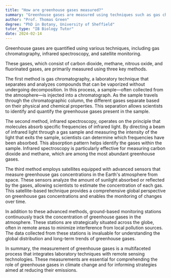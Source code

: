 ```yaml
---
title: "How are greenhouse gases measured?"
summary: "Greenhouse gases are measured using techniques such as gas chromatography, infrared spectroscopy, and satellite monitoring."
author: "Prof. Thomas Green"
degree: "PhD in Botany, University of Sheffield"
tutor_type: "IB Biology Tutor"
date: 2024-02-14
---
```


Greenhouse gases are quantified using various techniques, including gas chromatography, infrared spectroscopy, and satellite monitoring.

These gases, which consist of carbon dioxide, methane, nitrous oxide, and fluorinated gases, are primarily measured using three key methods. 

The first method is gas chromatography, a laboratory technique that separates and analyzes compounds that can be vaporized without undergoing decomposition. In this process, a sample—often collected from the atmosphere—is injected into a chromatograph. As the sample travels through the chromatographic column, the different gases separate based on their physical and chemical properties. This separation allows scientists to identify and quantify the greenhouse gases present in the sample.

The second method, infrared spectroscopy, operates on the principle that molecules absorb specific frequencies of infrared light. By directing a beam of infrared light through a gas sample and measuring the intensity of the light that exits the sample, scientists can determine which frequencies have been absorbed. This absorption pattern helps identify the gases within the sample. Infrared spectroscopy is particularly effective for measuring carbon dioxide and methane, which are among the most abundant greenhouse gases.

The third method employs satellites equipped with advanced sensors that measure greenhouse gas concentrations in the Earth's atmosphere from space. These sensors analyze the amount of sunlight absorbed or reflected by the gases, allowing scientists to estimate the concentration of each gas. This satellite-based technique provides a comprehensive global perspective on greenhouse gas concentrations and enables the monitoring of changes over time.

In addition to these advanced methods, ground-based monitoring stations continuously track the concentration of greenhouse gases in the atmosphere. These stations are strategically situated across the globe, often in remote areas to minimize interference from local pollution sources. The data collected from these stations is invaluable for understanding the global distribution and long-term trends of greenhouse gases.

In summary, the measurement of greenhouse gases is a multifaceted process that integrates laboratory techniques with remote sensing technologies. These measurements are essential for comprehending the role of greenhouse gases in climate change and for informing strategies aimed at reducing their emissions.
    